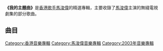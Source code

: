 {{Album infobox | <!-- See Wikipedia:WikiProject_Albums -->
| Name          = 我的主題曲
| Type          = [[精選輯|精選輯]]
| Artist        = [[馬浚偉|馬浚偉]]
| Cover         = 
| Released      = 2003年7月23日
| Recorded      = 2003年
| Genre         = [[粵語流行音樂|粵語流行音樂]]
| Length        = 35:25
| Label         = [[建星唱片|建星唱片]]
| Producer      = 
| Last album    = [[新帝女花|新帝女花]]<br>（2003年5月9日）
| This album    = '''我的主題曲'''<br>（2003年7月23日）
| Next album    = [[Cherish|Cherish]]<br>（2013年6月26日）
}}

'''《我的主題曲》'''是[[香港|香港]][[歌手|歌手]][[馬浚偉|馬浚偉]]的精選專輯，主要收錄了[[馬浚偉|馬浚偉]]主演的無綫電視劇集的部分歌曲。

==曲目==
{{tracklist
| headline = CD
| total_length = 35:25
| title_width = 16%

| extra_column = 主唱者

| title1 = 美麗緣份
| music1 = [[顧嘉煇|顧嘉煇]]
| lyrics1 = [[黃霑|黃霑]]
| arranger1 = 顧嘉煇
| producer1 = [[徐日勤|徐日勤]]
| longnote1 = TVB電視劇《[[金牌冰人|金牌冰人]]》主題曲
| extra1 = [[馬浚偉|馬浚偉]]
| length1 = 3:25

| title2 = 情牽一線
| music2 = [[周華健|周華健]]
| lyrics2 = [[余寧|余寧]]
| arranger2 = [[溫應鴻|溫應鴻]]<br>[[阿飛|阿飛]]
| producer2 = 溫應鴻
| longnote2 = TVB電視劇《[[金牌冰人|金牌冰人]]》片尾曲
| extra2 = [[馬浚偉|馬浚偉]]<br>[[張可頤|張可頤]]
| length2 = 3:46

| title3 = 帝女芳魂
| music3 = [[古曲|古曲]]
| lyrics3 = [[岑偉宗|岑偉宗]]
| arranger3 = 溫應鴻
| producer3 = 溫應鴻
| longnote3 = TVB電視劇《[[帝女花_(無綫電視劇)|帝女花]]》主題曲
| extra3 = [[馬浚偉|馬浚偉]]<br>[[佘詩曼|佘詩曼]]
| length3 = 4:04

| title4 = 錯認
| music4 = 古曲
| lyrics4 = 岑偉宗
| arranger4 = 溫應鴻
| producer4 = 溫應鴻
| longnote4 = TVB電視劇《[[帝女花_(無綫電視劇)|帝女花]]》片尾曲
| extra4 = [[馬浚偉|馬浚偉]]
| length4 = 4:10

| title5 = 兵車還
| music5 = [[張兆鴻|張兆鴻]]
| lyrics5 = 岑偉宗
| arranger5 = 溫應鴻
| producer5 = 溫應鴻
| longnote5 = TVB電視劇《[[帝女花_(無綫電視劇)|帝女花]]》插曲
| extra5 = [[馬浚偉|馬浚偉]]
| length5 = 3:12

| title6 = 萬民萬家都好漢
| music6 = 張兆鴻
| lyrics6 = 岑偉宗
| arranger6 = 溫應鴻
| producer6 = 溫應鴻
| longnote6 = TVB電視劇《[[帝女花_(無綫電視劇)|帝女花]]》插曲
| extra6 = [[馬浚偉|馬浚偉]]
| length6 = 3:32

| title7 = 水中仙
| music7 = 顧嘉煇
| lyrics7 = [[陳少琪|陳少琪]]
| arranger7 = 顧嘉煇
| producer7 = [[陳志康_(音樂人)|陳志康]]
| longnote7 = TVB電視劇《[[洛神_(2002年電視劇)|洛神]]》主題曲
| extra7 = [[馬浚偉|馬浚偉]]
| length7 = 3:16

| title8 = 流沙
| music8 = 顧嘉煇
| lyrics8 = 陳少琪
| arranger8 = 顧嘉煇
| producer8 = 陳志康
| longnote8 = TVB電視劇《[[洛神_(2002年電視劇)|洛神]]》片尾曲
| extra8 = [[馬浚偉|馬浚偉]]<br>[[李彩樺|李彩樺]]
| length8 = 3:39

| title9 = 惜花
| music9 = 顧嘉煇
| lyrics9 = 陳少琪
| arranger9 = 顧嘉煇
| producer9 = 陳志康
| longnote9 = TVB電視劇《[[洛神_(2002年電視劇)|洛神]]》插曲
| extra9 = [[顧紀筠|顧紀筠]]
| length9 = 3:00

| title10 = 頭頂一片天
| music10 = 顧嘉煇
| lyrics10 = 黃霑
| arranger10 = 顧嘉煇
| producer10 = 顧嘉煇
| longnote10 = TVB電視劇《[[鹿鼎記_(1998年電視劇)|鹿鼎記]]》插曲
| extra10 = [[馬浚偉|馬浚偉]]
| length10 = 3:16
}}

[[Category:香港音樂專輯|Category:香港音樂專輯]]
[[Category:馬浚偉音樂專輯|Category:馬浚偉音樂專輯]]
[[Category:2003年音樂專輯|Category:2003年音樂專輯]]